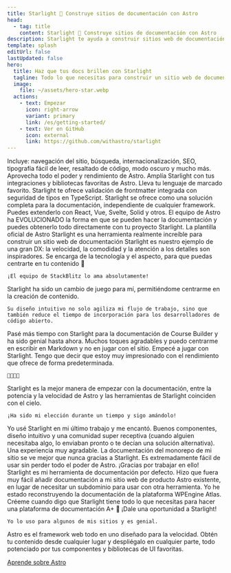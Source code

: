 ```yaml
---
title: Starlight 🌟 Construye sitios de documentación con Astro
head:
  - tag: title
    content: Starlight 🌟 Construye sitios de documentación con Astro
description: Starlight te ayuda a construir sitios web de documentación hermosos y de alto rendimiento utilizando Astro.
template: splash
editUrl: false
lastUpdated: false
hero:
  title: Haz que tus docs brillen con Starlight
  tagline: Todo lo que necesitas para construir un sitio web de documentación estelar. Rápido, accesible y fácil de usar.
  image:
    file: ~/assets/hero-star.webp
  actions:
    - text: Empezar
      icon: right-arrow
      variant: primary
      link: /es/getting-started/
    - text: Ver en GitHub
      icon: external
      link: https://github.com/withastro/starlight
---
```



<CardGrid stagger>
	<Card title="Documentación que deleita" icon="open-book">
		Incluye: navegación del sitio, búsqueda, internacionalización, SEO,
		tipografía fácil de leer, resaltado de código, modo oscuro y mucho más.
	</Card>
	<Card title="Impulsado por Astro" icon="rocket">
		Aprovecha todo el poder y rendimiento de Astro. Amplía Starlight con tus
		integraciones y bibliotecas favoritas de Astro.
	</Card>
	<Card title="Markdown, Markdoc y MDX" icon="document">
		Lleva tu lenguaje de marcado favorito. Starlight te ofrece validación de
		frontmatter integrada con seguridad de tipos en TypeScript.
	</Card>
	<Card title="Lleva tus propios componentes de UI" icon="puzzle">
		Starlight se ofrece como una solución completa para la documentación,
		independiente de cualquier framework. Puedes extenderlo con React, Vue,
		Svelte, Solid y otros.
	</Card>
</CardGrid>

<TestimonialGrid title="Qué es lo que dice la gente">
  <Testimonial
    name="Rachel"
    handle="rachelnabors"
    cite="https://twitter.com/astrodotbuild/status/1724934718745915558"
  >
	El equipo de Astro ha EVOLUCIONADO la forma en que se pueden hacer la documentación y puedes obtenerlo todo directamente con tu proyecto Starlight.
  </Testimonial>
  <Testimonial
    name="Flavio"
    handle="flaviocopes"
    cite="https://twitter.com/flaviocopes/status/1738237658717905108"
  >
	La plantilla oficial de Astro Starlight es una herramienta realmente increíble para construir un sitio web de documentación
  </Testimonial>
  <Testimonial
    name="Tomek"
    handle="sulco"
    cite="https://twitter.com/sulco/status/1735610348730802342"
  >
	Starlight es nuestro ejemplo de una gran DX: la velocidad, la comodidad y 
	la atención a los detalles son inspiradores. Se encarga de la tecnología y el aspecto, 
	para que puedas centrarte en tu contenido 👏

	¡El equipo de StackBlitz lo ama absolutamente!
  </Testimonial>
  <Testimonial
    name="Roberto"
    handle="RmeetsH"
    cite="https://twitter.com/RmeetsH/status/1735783992018760090"
  >
	Starlight ha sido un cambio de juego para mí, permitiéndome centrarme en la creación de contenido.

	Su diseño intuitivo no solo agiliza mi flujo de trabajo, sino que también reduce el tiempo de incorporación para los desarrolladores de código abierto.

  </Testimonial>
  <Testimonial
    name="Joel"
    handle="jhooks"
    cite="https://twitter.com/jhooks/status/1727405160547418405"
  >
	Pasé más tiempo con Starlight para la documentación de Course Builder y ha sido genial hasta ahora. Muchos toques agradables y puedo centrarme en escribir en Markdown y no en jugar con el sitio.
  </Testimonial>
  <Testimonial
    name="Rick"
    handle="rick_viscomi"
    cite="https://twitter.com/rick_viscomi/status/1665867447910510593"
  >
	Empecé a jugar con Starlight. Tengo que decir que estoy muy impresionado con el rendimiento que ofrece de forma predeterminada.

    💯💯💯💯

  </Testimonial>
  <Testimonial
    name="Nicolas"
    handle="beaussan"
    cite="https://twitter.com/beaussan/status/1735625189583466893"
  >
	Starlight es la mejor manera de empezar con la documentación, entre la 
	potencia y la velocidad de Astro y las herramientas de Starlight 
	coinciden con el cielo.

	¡Ha sido mi elección durante un tiempo y sigo amándolo!

  </Testimonial>
  <Testimonial
    name="Sylwia"
    handle="SylwiaVargas"
    cite="https://x.com/SylwiaVargas/status/1726556825741578286"
  >
	Yo usé Starlight en mi último trabajo y me encantó. Buenos componentes, diseño 
	intuitivo y una comunidad super receptiva (cuando alguien necesitaba algo, 
	lo enviaban pronto o te decían una solución alternativa). Una experiencia muy agradable.
  </Testimonial>
  <Testimonial
    name="Lou Cyx"
    handle="loucyx"
    cite="https://elk.zone/m.webtoo.ls/@loucyx@mastodon.social/111587380021362284"
  >
	La documentación del monorepo de mi sitio se ve mejor que nunca gracias a Starlight. Es extremadamente fácil de usar sin perder todo el poder de Astro. ¡Gracias por trabajar en ello!
  </Testimonial>
  <Testimonial
    name="BowTiedWebReaper"
    handle="BowTiedWebReapr"
    cite="https://twitter.com/BowTiedWebReapr/status/1735633399501697517"
  >
	Starlight es mi herramienta de documentación por defecto. Hizo que fuera muy fácil añadir documentación a mi sitio web de producto Astro existente, en lugar de necesitar un subdominio para usar con otra herramienta.
  </Testimonial>
  <Testimonial
    name="Jeff"
    handle="J_Everhart383"
    cite="https://twitter.com/J_Everhart383/status/1691900590048292908"
  >
	Yo he estado reconstruyendo la documentación de la plataforma WPEngine Atlas. Créeme cuando digo que Starlight tiene todo lo que necesitas para hacer una plataforma de documentación A+ 🙌
  </Testimonial>
  <Testimonial
    name="Chloe"
    handle="solelychloe"
    cite="https://twitter.com/solelychloe/status/1695115277602628082"
  >
	¡Dale una oportunidad a Starlight!

	Yo lo uso para algunos de mis sitios y es genial.

  </Testimonial>
</TestimonialGrid>

<AboutAstro title="Presentado por">
Astro es el framework web todo en uno diseñado para la velocidad. Obtén tu contenido desde cualquier lugar y despliégalo en cualquier parte, todo potenciado por tus componentes y bibliotecas de UI favoritas.

[Aprende sobre Astro](https://astro.build/)

</AboutAstro>
